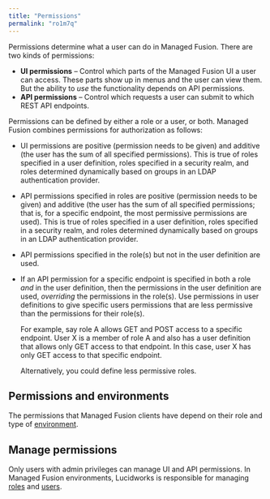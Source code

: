 ```yaml
---
title: "Permissions"
permalink: "ro1m7q"
---
```


Permissions determine what a user can do in Managed Fusion. There are two kinds of permissions:

* **UI permissions** – Control which parts of the Managed Fusion UI a user can access. These parts show up in menus and the user can view them. But the ability to *use* the functionality depends on API permissions.
* **API permissions** – Control which requests a user can submit to which REST API endpoints.

Permissions can be defined by either a role or a user, or both. Managed Fusion combines permissions for authorization as follows:

* UI permissions are positive (permission needs to be given) and additive (the user has the sum of all specified permissions). This is true of roles specified in a user definition, roles specified in a security realm, and roles determined dynamically based on groups in an LDAP authentication provider.
* API permissions specified in roles are positive (permission needs to be given) and additive (the user has the sum of all specified permissions; that is, for a specific endpoint, the most permissive permissions are used). This is true of roles specified in a user definition, roles specified in a security realm, and roles determined dynamically based on groups in an LDAP authentication provider.
* API permissions specified in the role(s) but not in the user definition are used.
* If an API permission for a specific endpoint is specified in both a role *and* in the user definition, then the permissions in the user definition are used, *overriding* the permissions in the role(s). Use permissions in user definitions to give specific users permissions that are less permissive than the permissions for their role(s).

  For example, say role A allows GET and POST access to a specific endpoint. User X is a member of role A and also has a user definition that allows only GET access to that endpoint. In this case, user X has only GET access to that specific endpoint.

  Alternatively, you could define less permissive roles.

## Permissions and environments

The permissions that Managed Fusion clients have depend on their role and type of [environment](/managed-fusion/5.9/zm43ol/environments).

## Manage permissions

Only users with admin privileges can manage UI and API permissions. In Managed Fusion environments, Lucidworks is responsible for managing [roles](/managed-fusion/5.9/ydvorx/roles) and [users](/managed-fusion/5.9/1abcqy/users).